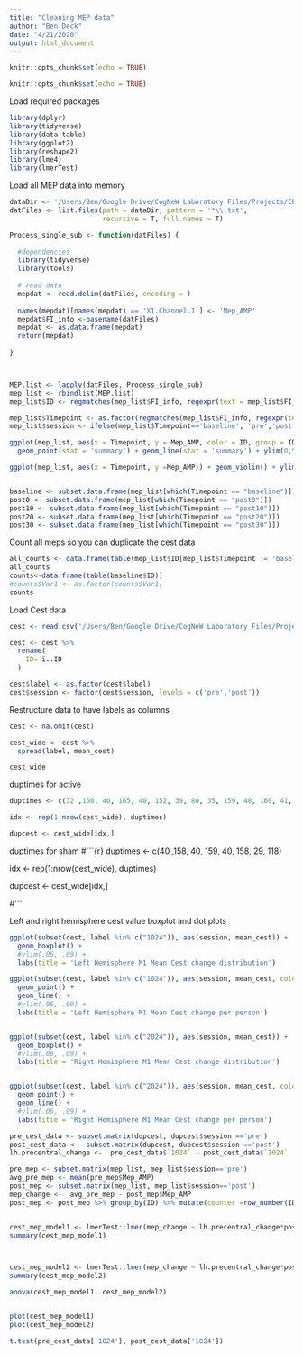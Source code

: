 ---
title: "Cleaning MEP data"
author: "Ben Deck"
date: "4/21/2020"
output: html_document
---

```{r setup, include=FALSE}
knitr::opts_chunk$set(echo = TRUE)
```

```{r setup, include=FALSE}
knitr::opts_chunk$set(echo = TRUE)
```

Load required packages

```{r, echo=FALSE, warning=FALSE, message=FALSE}
library(dplyr)
library(tidyverse)
library(data.table)
library(ggplot2)
library(reshape2)
library(lme4)
library(lmerTest)
```


Load all MEP data into memory
```{r, echo=FALSE,warning=FALSE,message=FALSE}

dataDir <- '/Users/Ben/Google Drive/CogNeW Laboratory Files/Projects/CEST-Motor/Data/Active/'
datFiles <- list.files(path = dataDir, pattern = '*\\.txt',
                       recursive = T, full.names = T)
```


```{r, echo=FALSE,warning=FALSE,message=FALSE}



Process_single_sub <- function(datFiles) {
  
  #dependencies
  library(tidyverse)
  library(tools)
  
  # read data
  mepdat <- read.delim(datFiles, encoding = )
  
  names(mepdat)[names(mepdat) == 'X1.Channel.1'] <- 'Mep_AMP'
  mepdat$FI_info <-basename(datFiles)
  mepdat <- as.data.frame(mepdat)
  return(mepdat)
  
}



MEP.list <- lapply(datFiles, Process_single_sub)
mep_list <- rbindlist(MEP.list)
mep_list$ID <- regmatches(mep_list$FI_info, regexpr(text = mep_list$FI_info, pattern = '^S[0-9]{2}|S[0-9]|^s[0-9]{2}|s[0-9]'))

mep_list$Timepoint <- as.factor(regmatches(mep_list$FI_info, regexpr(text = mep_list$FI_info, pattern = 'baseline|post[0-9]|post[0-9]{2}')))
mep_list$session <- ifelse(mep_list$Timepoint=='baseline', 'pre','post')

```



```{r, echo=FALSE, warning=FALSE,message=FALSE}



ggplot(mep_list, aes(x = Timepoint, y = Mep_AMP, color = ID, group = ID)) +
  geom_point(stat = 'summary') + geom_line(stat = 'summary') + ylim(0,5)

ggplot(mep_list, aes(x = Timepoint, y =Mep_AMP)) + geom_violin() + ylim(0,8)



```



```{r, echo= FALSE,warning=FALSE,message=FALSE}
baseline <- subset.data.frame(mep_list[which(Timepoint == "baseline")])
post0 <- subset.data.frame(mep_list[which(Timepoint == "post0")])
post10 <- subset.data.frame(mep_list[which(Timepoint == "post10")])
post20 <- subset.data.frame(mep_list[which(Timepoint == "post20")])
post30 <- subset.data.frame(mep_list[which(Timepoint == "post30")])


```


Count all meps so you can duplicate the cest data
```{r}
all_counts <- data.frame(table(mep_list$ID[mep_list$Timepoint != 'baseline']))
all_counts
counts<-data.frame(table(baseline$ID))
#counts$Var1 <- as.factor(counts$Var1)
counts
```

Load Cest data
```{r}
cest <- read.csv('/Users/Ben/Google Drive/CogNeW Laboratory Files/Projects/CEST-Motor/Data/Active/Cest_long.csv')

cest <- cest %>%
  rename(
    ID= ï..ID
  )

cest$label <- as.factor(cest$label)
cest$session <- factor(cest$session, levels = c('pre','post'))

```

Restructure data to have labels as columns
```{r}

cest <- na.omit(cest)

cest_wide <- cest %>%
  spread(label, mean_cest)

cest_wide

```
duptimes for active
```{r}
duptimes <- c(32 ,160, 40, 165, 40, 152, 39, 80, 35, 159, 40, 160, 41, 167, 40, 157, 45, 159,40, 160)

idx <- rep(1:nrow(cest_wide), duptimes)

dupcest <- cest_wide[idx,]

```


duptimes for sham
#```{r}
duptimes <- c(40 ,158, 40, 159, 40, 158, 29, 118)

idx <- rep(1:nrow(cest_wide), duptimes)

dupcest <- cest_wide[idx,]

#```

Left and right hemisphere cest value boxplot and dot plots

```{r}

ggplot(subset(cest, label %in% c("1024")), aes(session, mean_cest)) + 
  geom_boxplot() + 
  #ylim(.06, .09) +
  labs(title = 'Left Hemisphere M1 Mean Cest change distribution')

ggplot(subset(cest, label %in% c("1024")), aes(session, mean_cest, color = ID)) + 
  geom_point() +
  geom_line() +
  #ylim(.06, .09) +
  labs(title = 'Left Hemisphere M1 Mean Cest change per person')


ggplot(subset(cest, label %in% c("2024")), aes(session, mean_cest)) + 
  geom_boxplot() + 
  #ylim(.06, .09) + 
  labs(title = 'Right Hemisphere M1 Mean Cest change distribution')


ggplot(subset(cest, label %in% c("2024")), aes(session, mean_cest, color = ID)) + 
  geom_point() +
  geom_line() +
  #ylim(.06, .09) + 
  labs(title = 'Right Hemisphere M1 Mean Cest change per person')


```

```{r}
pre_cest_data <- subset.matrix(dupcest, dupcest$session =='pre')
post_cest_data <-  subset.matrix(dupcest, dupcest$session =='post')
lh.precentral_change <-  pre_cest_data$`1024` - post_cest_data$`1024`

pre_mep <- subset.matrix(mep_list, mep_list$session=='pre')
avg_pre_mep <- mean(pre_mep$Mep_AMP)
post_mep <- subset.matrix(mep_list, mep_list$session=='post')
mep_change <-  avg_pre_mep - post_mep$Mep_AMP
post_mep <- post_mep %>% group_by(ID) %>% mutate(counter =row_number(ID))


cest_mep_model1 <- lmerTest::lmer(mep_change ~ lh.precentral_change*post_mep$Timepoint + (1|post_mep$ID), REML = FALSE)
summary(cest_mep_model1)



cest_mep_model2 <- lmerTest::lmer(mep_change ~ lh.precentral_change*post_mep$Timepoint + (1 + post_mep$counter|post_mep$ID), REML = FALSE)
summary(cest_mep_model2)

anova(cest_mep_model1, cest_mep_model2)


plot(cest_mep_model1)
plot(cest_mep_model2)

```

```{r}

t.test(pre_cest_data['1024'], post_cest_data['1024'])



```
